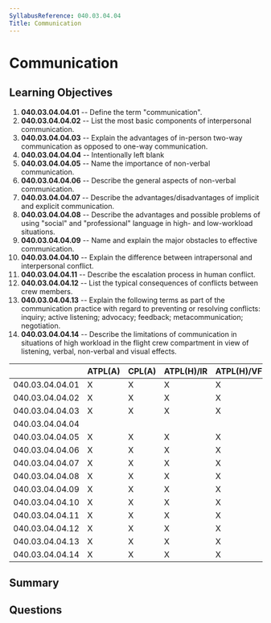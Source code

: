 ```yaml
---
SyllabusReference: 040.03.04.04
Title: Communication
---
```


# Communication

## Learning Objectives

1.  **040.03.04.04.01** -- Define the term "communication".
2.  **040.03.04.04.02** -- List the most basic components of interpersonal
    communication.
3.  **040.03.04.04.03** -- Explain the advantages of in-person two-way
    communication as opposed to one-way communication.
4.  **040.03.04.04.04** -- Intentionally left blank
5.  **040.03.04.04.05** -- Name the importance of non-verbal communication.
6.  **040.03.04.04.06** -- Describe the general aspects of non-verbal
    communication.
7.  **040.03.04.04.07** -- Describe the advantages/disadvantages of implicit and
    explicit communication.
8.  **040.03.04.04.08** -- Describe the advantages and possible problems of using
    "social" and "professional" language in high- and low-workload situations.
9.  **040.03.04.04.09** -- Name and explain the major obstacles to effective
    communication.
10. **040.03.04.04.10** -- Explain the difference between intrapersonal and
    interpersonal conflict.
11. **040.03.04.04.11** -- Describe the escalation process in human conflict.
12. **040.03.04.04.12** -- List the typical consequences of conflicts between
    crew members.
13. **040.03.04.04.13** -- Explain the following terms as part of the
    communication practice with regard to preventing or resolving conflicts:
    inquiry; active listening; advocacy; feedback; metacommunication;
    negotiation.
14. **040.03.04.04.14** -- Describe the limitations of communication in
    situations of high workload in the flight crew compartment in view of
    listening, verbal, non-verbal and visual effects.

|                 | ATPL(A) | CPL(A) | ATPL(H)/IR | ATPL(H)/VFR | CPL(H) | IR | CBIR(A) |
| --------------- | ------- | ------ | ---------- | ----------- | ------ | -- | ------- |
| 040.03.04.04.01 | X       | X      | X          | X           | X      | X  |         |
| 040.03.04.04.02 | X       | X      | X          | X           | X      | X  |         |
| 040.03.04.04.03 | X       | X      | X          | X           | X      | X  |         |
| 040.03.04.04.04 |         |        |            |             |        |    |         |
| 040.03.04.04.05 | X       | X      | X          | X           | X      | X  |         |
| 040.03.04.04.06 | X       | X      | X          | X           | X      | X  |         |
| 040.03.04.04.07 | X       | X      | X          | X           | X      | X  |         |
| 040.03.04.04.08 | X       | X      | X          | X           | X      | X  |         |
| 040.03.04.04.09 | X       | X      | X          | X           | X      | X  |         |
| 040.03.04.04.10 | X       | X      | X          | X           | X      | X  |         |
| 040.03.04.04.11 | X       | X      | X          | X           | X      | X  |         |
| 040.03.04.04.12 | X       | X      | X          | X           | X      | X  |         |
| 040.03.04.04.13 | X       | X      | X          | X           | X      | X  |         |
| 040.03.04.04.14 | X       | X      | X          | X           | X      | X  |         |

## Summary

## Questions
